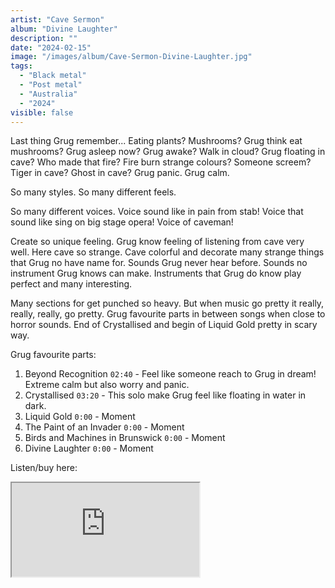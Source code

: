 ```yaml
---
artist: "Cave Sermon"
album: "Divine Laughter"
description: ""
date: "2024-02-15"
image: "/images/album/Cave-Sermon-Divine-Laughter.jpg"
tags:
  - "Black metal"
  - "Post metal"
  - "Australia"
  - "2024"
visible: false
---
```


Last thing Grug remember... Eating plants? Mushrooms? Grug think eat mushrooms? Grug asleep now? Grug awake? Walk in cloud? Grug floating in cave? Who made that fire? Fire burn strange colours? Someone screem? Tiger in cave? Ghost in cave? Grug panic. Grug calm.

So many styles. So many different feels.

So many different voices. Voice sound like in pain from stab! Voice that sound like sing on big stage opera! Voice of caveman!

Create so unique feeling. Grug know feeling of listening from cave very well. Here cave so strange. Cave colorful and decorate many strange things that Grug no have name for. Sounds Grug never hear before. Sounds no instrument Grug knows can make.
Instruments that Grug do know play perfect and many interesting.

Many sections for get punched so heavy. But when music go pretty it really, really, really, go pretty. Grug favourite parts in between songs when close to horror sounds. End of Crystallised and begin of Liquid Gold pretty in scary way.

Grug favourite parts:

1. Beyond Recognition `02:40` - Feel like someone reach to Grug in dream! Extreme calm but also worry and panic.
2. Crystallised `03:20` - This solo make Grug feel like floating in water in dark.
3. Liquid Gold `0:00` - Moment
4. The Paint of an Invader `0:00` - Moment
5. Birds and Machines in Brunswick `0:00` - Moment
6. Divine Laughter `0:00` - Moment

Listen/buy here:

<iframe
  style={{ border: "0", width: "350px", height: "800px" }}
  src="https://bandcamp.com/EmbeddedPlayer/album=1050192898/size=large/bgcol=333333/linkcol=ffffff/transparent=true/"
  seamless>
  <a href="https://cavesermon.bandcamp.com/album/divine-laughter">
    Divine Laughter by Cave Sermon
  </a>
</iframe>

